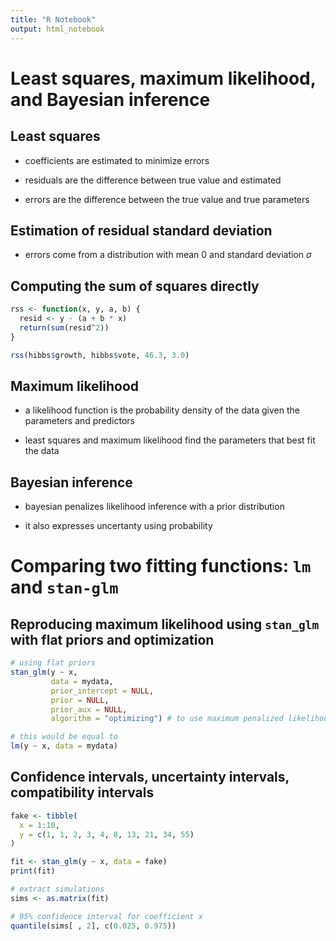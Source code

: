 ```yaml
---
title: "R Notebook"
output: html_notebook
---
```


# Least squares, maximum likelihood, and Bayesian inference

## Least squares

* coefficients are estimated to minimize errors

* residuals are the difference between true value and estimated

* errors are the difference between the true value and true parameters

## Estimation of residual standard deviation

* errors come from a distribution with mean 0 and standard deviation $\sigma$

## Computing the sum of squares directly

```r
rss <- function(x, y, a, b) {
  resid <- y - (a + b * x)
  return(sum(resid^2))
}

rss(hibbs$growth, hibbs$vote, 46.3, 3.0)
```

## Maximum likelihood

* a likelihood function is the probability density of the data given the parameters and predictors

* least squares and maximum likelihood find the parameters that best fit the data

## Bayesian inference

* bayesian penalizes likelihood inference with a prior distribution

* it also expresses uncertanty using probability

# Comparing two fitting functions: `lm` and `stan-glm`

## Reproducing maximum likelihood using `stan_glm` with flat priors and optimization

```r
# using flat priors
stan_glm(y ~ x, 
         data = mydata,
         prior_intercept = NULL,
         prior = NULL,
         prior_aux = NULL,
         algorithm = "optimizing") # to use maximum penalized likelihood

# this would be equal to
lm(y ~ x, data = mydata)
```

## Confidence intervals, uncertainty intervals, compatibility intervals

```r
fake <- tibble(
  x = 1:10,
  y = c(1, 1, 2, 3, 4, 8, 13, 21, 34, 55)
)

fit <- stan_glm(y ~ x, data = fake)
print(fit)

# extract simulations
sims <- as.matrix(fit)

# 95% confidence interval for coefficient x
quantile(sims[ , 2], c(0.025, 0.975))
```

